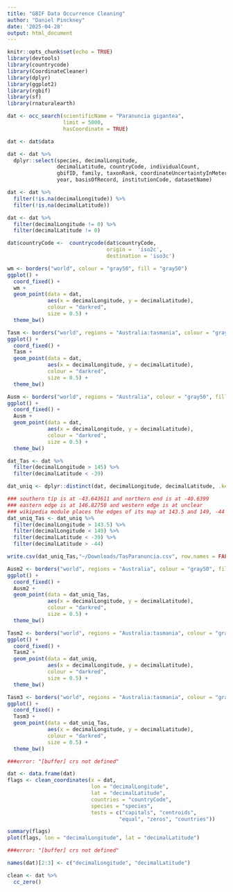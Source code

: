 ```yaml
---
title: "GBIF Data Occurrence Cleaning"
author: "Daniel Pinckney"
date: '2025-04-28'
output: html_document
---
```


```r
knitr::opts_chunk$set(echo = TRUE)
library(devtools)
library(countrycode)
library(CoordinateCleaner)
library(dplyr)
library(ggplot2)
library(rgbif)
library(sf)
library(rnaturalearth)
```



```r
dat <- occ_search(scientificName = "Paranuncia gigantea", 
                  limit = 5000, 
                  hasCoordinate = TRUE)

dat <- dat$data
```

```r
dat <- dat %>%
  dplyr::select(species, decimalLongitude, 
                decimalLatitude, countryCode, individualCount,
                gbifID, family, taxonRank, coordinateUncertaintyInMeters,
                year, basisOfRecord, institutionCode, datasetName)
```

```r
dat <- dat %>%
  filter(!is.na(decimalLongitude)) %>%
  filter(!is.na(decimalLatitude))
```

```r
dat <- dat %>%
  filter(decimalLongitude != 0) %>%
  filter(decimalLatitude != 0)
```

```r
dat$countryCode <-  countrycode(dat$countryCode, 
                                origin =  'iso2c',
                                destination = 'iso3c')
```

```r
wm <- borders("world", colour = "gray50", fill = "gray50")
ggplot() +
  coord_fixed() +
  wm +
  geom_point(data = dat,
             aes(x = decimalLongitude, y = decimalLatitude),
             colour = "darkred",
             size = 0.5) +
  theme_bw()
```
```r
Tasm <- borders("world", regions = "Australia:tasmania", colour = "gray50", fill = "gray50")
ggplot() +
  coord_fixed() +
  Tasm +
  geom_point(data = dat,
             aes(x = decimalLongitude, y = decimalLatitude),
             colour = "darkred",
             size = 0.5) +
  theme_bw()
```
```r
Ausm <- borders("world", regions = "Australia", colour = "gray50", fill = "gray50")
ggplot() +
  coord_fixed() +
  Ausm +
  geom_point(data = dat,
             aes(x = decimalLongitude, y = decimalLatitude),
             colour = "darkred",
             size = 0.5) +
  theme_bw()
```

```r
dat_Tas <- dat %>%
  filter(decimalLongitude > 145) %>%
  filter(decimalLatitude < -39)
```

```r
dat_uniq <- dplyr::distinct(dat, decimalLongitude, decimalLatitude, .keep_all = TRUE)
```

```r
### southern tip is at -43.643611 and northern end is at -40.6399
### eastern edge is at 146.82750 and western edge is at unclear
### wikipedia module places the edges of its map at 143.5 and 149, -44 and -39
dat_uniq_Tas <- dat_uniq %>%
  filter(decimalLongitude > 143.5) %>%
  filter(decimalLongitude < 149) %>%
  filter(decimalLatitude < -39) %>%
  filter(decimalLatitude > -44)
```

```r
write.csv(dat_uniq_Tas,"~/Downloads/TasParanuncia.csv", row.names = FALSE)
```


```r
Ausm2 <- borders("world", regions = "Australia", colour = "gray50", fill = "gray50")
ggplot() +
  coord_fixed() +
  Ausm2 +
  geom_point(data = dat_uniq_Tas,
             aes(x = decimalLongitude, y = decimalLatitude),
             colour = "darkred",
             size = 0.5) +
  theme_bw()
```

```r
Tasm2 <- borders("world", regions = "Australia:tasmania", colour = "gray50", fill = "gray50")
ggplot() +
  coord_fixed() +
  Tasm2 +
  geom_point(data = dat_uniq,
             aes(x = decimalLongitude, y = decimalLatitude),
             colour = "darkred",
             size = 0.5) +
  theme_bw()
```

```r
Tasm3 <- borders("world", regions = "Australia:tasmania", colour = "gray50", fill = "gray50")
ggplot() +
  coord_fixed() +
  Tasm3 +
  geom_point(data = dat_uniq_Tas,
             aes(x = decimalLongitude, y = decimalLatitude),
             colour = "darkred",
             size = 0.5) +
  theme_bw()
```

```r
###error: "[buffer] crs not defined"

dat <- data.frame(dat)
flags <- clean_coordinates(x = dat, 
                           lon = "decimalLongitude", 
                           lat = "decimalLatitude",
                           countries = "countryCode",
                           species = "species",
                           tests = c("capitals", "centroids",
                                    "equal", "zeros", "countries"))
```
```r
summary(flags)
plot(flags, lon = "decimalLongitude", lat = "decimalLatitude")
```


```r
###error: "[buffer] crs not defined"

names(dat)[2:3] <- c("decimalLongitude", "decimalLatitude")

clean <- dat %>%
  cc_zero()
```


